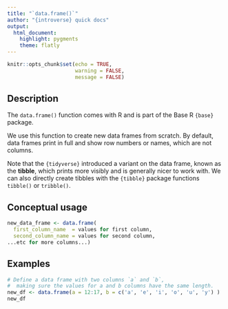 ```yaml
---
title: "`data.frame()`"
author: "{introverse} quick docs"
output: 
  html_document:
    highlight: pygments
    theme: flatly
---
```



```r
knitr::opts_chunk$set(echo = TRUE, 
                      warning = FALSE, 
                      message = FALSE)
```


## Description

The `data.frame()` function comes with R and is part of the Base R `{base}` package.
  
We use this function to create new data frames from scratch. By default, data frames print in full and show row numbers or names, which are not columns. 

Note that the `{tidyverse}` introduced a variant on the data frame, known as the **tibble**, which prints more visibly and is generally nicer to work with. We can also directly create tibbles with the `{tibble}` package functions `tibble()` or `tribble()`. 

## Conceptual usage 

```r
new_data_frame <- data.frame(
  first_column_name  = values for first column,
  second_column_name = values for second column,
...etc for more columns...)
```

## Examples


```r
# Define a data frame with two columns `a` and `b`, 
#  making sure the values for a and b columns have the same length. 
new_df <- data.frame(a = 12:17, b = c('a', 'e', 'i', 'o', 'u', 'y') )
new_df
```
